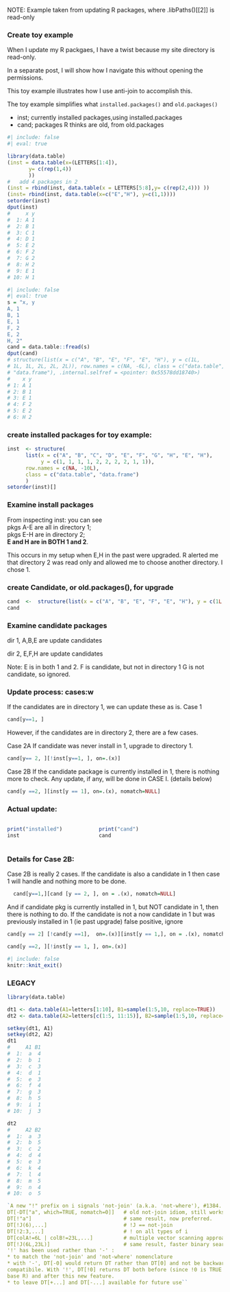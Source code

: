   NOTE:  Example taken from updating R packages, where .libPaths()[[2]] is read-only
<!-- TODO
- quarto, double column for simple vertical lists, tibbles, etc/

-->

###  Create toy example

When I update my R packgaes, I have a twist because my site directory is<!-- {{{ -->
read-only.  

In a separate post, I will show how I navigate this without opening the permissions. 

This toy example illustrates how I use anti-join to accomplish this.


The toy example simplifies what `installed.packages()` and `old.packages()`

- inst;  currently installed packages,using installed.packages
- cand;  packages R thinks are old, from old.packages
<!-- }}} -->

<!--
###  Prepare toy example of what `installed.packages` reports:
-->
<!-- {{{ -->
```r
#| include: false
#| eval: true

library(data.table)
(inst = data.table(x=(LETTERS[1:4]),
       y= c(rep(1,4))
       ))
#   add 4 packages in 2
(inst = rbind(inst, data.table(x = LETTERS[5:8],y= c(rep(2,4))) ))
(inst= rbind(inst, data.table(x=c("E","H"), y=c(1,1))))
setorder(inst)
dput(inst)
#     x y
#  1: A 1
#  2: B 1
#  3: C 1
#  4: D 1
#  5: E 2
#  6: F 2
#  7: G 2
#  8: H 2
#  9: E 1
# 10: H 1
```
<!-- }}} -->


<!--
### Prepare Candidates  or old.packages for toy examples
-->
<!-- {{{ -->
```r
#| include: false
#| eval: true
s = "x, y
A, 1
B, 1
E, 1 
F, 2
E, 2
H, 2"
cand = data.table::fread(s)
dput(cand)
# structure(list(x = c("A", "B", "E", "F", "E", "H"), y = c(1L, 
# 1L, 1L, 2L, 2L, 2L)), row.names = c(NA, -6L), class = c("data.table", 
# "data.frame"), .internal.selfref = <pointer: 0x55578dd18740>)
#    x y
# 1: A 1
# 2: B 1
# 3: E 1
# 4: F 2
# 5: E 2
# 6: H 2
```
<!-- }}} -->

### create installed packages for toy example:
<!-- {{{ -->
```r
inst  <- structure(
      list(x = c("A", "B", "C", "D", "E", "F", "G", "H", "E", "H"), 
           y = c(1, 1, 1, 1, 2, 2, 2, 2, 1, 1)), 
      row.names = c(NA, -10L), 
      class = c("data.table", "data.frame")
      )
setorder(inst)[]
```
<!-- }}} -->

### Examine install packages
From inspecting inst: you can see   
pkgs A-E  are all in directory 1;  
pkgs E-H are in directory 2;  
**E and H are in BOTH 1 and 2**.  

This occurs in my setup when E,H in the past were upgraded.   R alerted me that
directory 2 was read only and allowed me to choose another directory.  I chose
1.

### create Candidate, or old.packages(), for upgrade
<!-- {{{ -->
```r
cand  <-  structure(list(x = c("A", "B", "E", "F", "E", "H"), y = c(1L, 1L, 1L, 2L, 2L, 2L)), row.names = c(NA, -6L), class = c("data.table", "data.frame"))
cand
```
<!-- }}} -->

### Examine candidate packages

dir 1, A,B,E are update candidates

dir 2, E,F,H are update candidates

Note:  E is in both 1 and 2.
F is candidate, but not in directory 1
G is not candidate, so ignored.


### Update process: cases:w

<!-- {{{ -->
If the candidates are in directory 1, we can update these as is.
Case 1 
```r
cand[y==1, ] 
```

However, if the candidates are in directory 2, there are a few cases.

Case 2A
 If candidate was never install in 1, upgrade to directory 1.
```r
cand[y== 2, ][!inst[y==1, ], on=.(x)]

```
<!-- }}} -->

Case 2B
If the candidate package is currently installed in 1, there is nothing more to check. Any update, if any, will be done in CASE I. (details below)
```r
cand[y ==2, ][inst[y == 1], on=.(x), nomatch=NULL]
```



### Actual update:

:::: {.columns}

::: {.column width="40%"}
```r
print("installed")
inst
```

:::

::: {.column width="60%"}
```r
print("cand")
cand
```
:::

::::

### Details for Case 2B:
<!-- {{{ -->
  Case 2B   is really 2 cases.
  If the candidate is also a candidate in 1 then case 1 will handle and nothing more to be done.
```r
  cand[y==1,][cand [y == 2, ], on = .(x), nomatch=NULL]
```
And if candidate pkg is currently installed in 1, but NOT candidate in 1, then there is nothing to do.
 If the candidate is not a now candidate in 1 but was previously installed in  1 (ie past upgrade)
 false positive, ignore
```r
cand[y == 2] [!cand[y ==1],  on=.(x)][inst[y == 1,], on = .(x), nomatch=NULL]
```

```r


cand[y ==2, ][!inst[y == 1, ], on=.(x)]
```
<!-- }}} -->

```r
#| include: false
knitr::knit_exit()
```

### LEGACY
```r
library(data.table)

dt1 <- data.table(A1=letters[1:10], B1=sample(1:5,10, replace=TRUE))
dt2 <- data.table(A2=letters[c(1:5, 11:15)], B2=sample(1:5,10, replace=TRUE))

setkey(dt1, A1)
setkey(dt2, A2)
dt1
#     A1 B1
#  1:  a  4
#  2:  b  1
#  3:  c  3
#  4:  d  1
#  5:  e  3
#  6:  f  4
#  7:  g  3
#  8:  h  5
#  9:  i  1
# 10:  j  3

dt2
#     A2 B2
#  1:  a  3
#  2:  b  5
#  3:  c  2
#  4:  d  4
#  5:  e  3
#  6:  k  4
#  7:  l  4
#  8:  m  5
#  9:  n  4
# 10:  o  5

```
```r

`A new "!" prefix on i signals 'not-join' (a.k.a. 'not-where'), #1384.
DT[-DT["a", which=TRUE, nomatch=0]]   # old not-join idiom, still works
DT[!"a"]                              # same result, now preferred.
DT[!J(6),...]                         # !J == not-join
DT[!2:3,...]                          # ! on all types of i
DT[colA!=6L | colB!=23L,...]          # multiple vector scanning approach
DT[!J(6L,23L)]                        # same result, faster binary search
'!' has been used rather than '-' :
* to match the 'not-join' and 'not-where' nomenclature
* with '-', DT[-0] would return DT rather than DT[0] and not be backwards
compatibile. With '!', DT[!0] returns DT both before (since !0 is TRUE in
base R) and after this new feature.
* to leave DT[+...] and DT[-...] available for future use``
```
